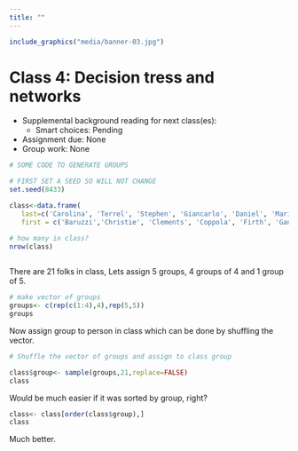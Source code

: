 ```yaml
---
title: ""
---
```


<!--
library(knitr)
rmarkdown::render_site("Class-04.Rmd")# build website

# rmarkdown::render_site()# build webpage
# COPY FILES TO DOCS FOR GITHUB.IO
system(paste("xcopy", 
    '"C:/Users/mcolvin/Documents/Teaching/WFA8433-Natural-Resource-Decision-Making/Course-Materials/_site"', 
    '"C:/Users/mcolvin/Documents/Teaching/WFA8433-Natural-Resource-Decision-Making//Docs"',
    "/E /C /H /R /K /O /Y")) 
  q(save="no") 
-->



```r
include_graphics("media/banner-03.jpg")
```

# Class 4: Decision tress and networks

<!--
Hammond et al.: Chapters(s) 7-9
Assign students to groups
-->
 
* Supplemental background reading for next class(es):
    * Smart choices: Pending
* Assignment due: None
* Group work: None

<!--
* Link to class deck [PDF](class-03.pdf)
* Link to class recording [YouTube](https://youtu.be/b1VvCwOfOY4)
-->



```r
# SOME CODE TO GENERATE GROUPS

# FIRST SET A SEED SO WILL NOT CHANGE
set.seed(8433)

class<-data.frame(
   last=c('Carolina', 'Terrel', 'Stephen', 'Giancarlo', 'Daniel', 'Mariela', 'Chelsea', 'Emmet', 'Bryant', 'Hunter', 'Matthew', 'Johannah', 'Leah', 'Marian', 'Ciera', 'Michael', 'Bradley', 'Andrew', 'Andrew', 'Shannon', 'Treyvon'),
   first = c('Baruzzi','Christie', 'Clements', 'Coppola', 'Firth', 'Gantchoff', 'Gilliland', 'Guy', 'Haley', 'Hatcher', 'Ivey', 'Mccollum', 'Moran', 'Morris', 'Rhodes', 'Rhodes', 'Richardson', 'Shamaskin', 'Smith', 'Westlake', 'Strange'))

# how many in class?
nrow(class)
 
```
There are 21 folks in class, Lets assign 5 groups, 4 groups of 4 and 1 group of 5. 

```r
# make vector of groups
groups<- c(rep(c(1:4),4),rep(5,5))
groups
```
Now assign group to person in class which can be done by shuffling the vector.

```r
# Shuffle the vector of groups and assign to class group

class$group<- sample(groups,21,replace=FALSE)
class
```
Would be much easier if it was sorted by group, right?

```r
class<- class[order(class$group),]
class
```
Much better.


